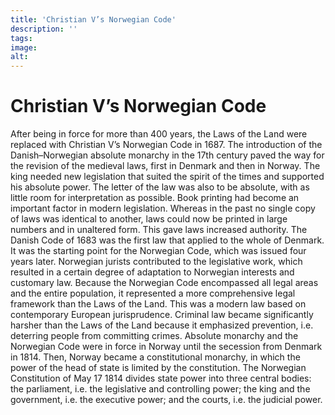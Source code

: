 ```yaml
---
title: 'Christian V’s Norwegian Code'
description: ''
tags:
image: 
alt: 
---
```



# Christian V’s Norwegian Code

<Container stil="initial side">
    After being in force for more than 400 years, the Laws of the Land were replaced with Christian V’s Norwegian Code in 1687. The introduction of the Danish–Norwegian absolute monarchy in the 17th century paved the way for the revision of the medieval laws, first in Denmark and then in Norway. The king needed new legislation that suited the spirit of the times and supported his absolute power. The letter of the law was also to be absolute, with as little room for interpretation as possible. Book printing had become an important factor in modern legislation. Whereas in the past no single copy of laws was identical to another, laws could now be printed in large numbers and in unaltered form. This gave laws increased authority. The Danish Code of 1683 was the first law that applied to the whole of Denmark. It was the starting point for the Norwegian Code, which was issued four years later. Norwegian jurists contributed to the legislative work, which resulted in a certain degree of adaptation to Norwegian interests and customary law. Because the Norwegian Code encompassed all legal areas and the entire population, it represented a more comprehensive legal framework than the Laws of the Land. This was a modern law based on contemporary European jurisprudence. Criminal law became significantly harsher than the Laws of the Land because it emphasized prevention, i.e. deterring people from committing crimes. Absolute monarchy and the Norwegian Code were in force in Norway until the secession from Denmark in 1814. Then, Norway became a constitutional monarchy, in which the power of the head of state is limited by the constitution. The Norwegian Constitution of May 17 1814 divides state power into three central bodies: the parliament, i.e. the legislative and controlling power; the king and the government, i.e. the executive power; and the courts, i.e. the judicial power.
</Container>